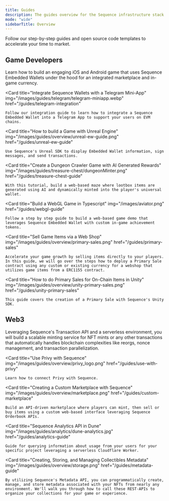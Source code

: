 ---
title: Guides
description: The guides overview for the Sequence infrastructure stack for web3 gaming.
mode: "wide"
sidebarTitle: Overview
---
Follow our step-by-step guides and open source code templates to accelerate your time to market.

## Game Developers
<CardGroup cols={2}>
  <Card 
    title="Build a Mobile Game with Unity + Sequence" 
    img="/images/unity/jellyforest.webp" 
    href="/guides/jelly-forest-unity-guide"
  >
    Learn how to build an engaging iOS and Android game that uses Sequence Embedded Wallets under the hood for an integrated marketplace and in-game currency.
  </Card>

  <Card 
    title="Integrate Sequence Wallets with a Telegram Mini-App" 
    img="/images/guides/telegram/telegram-miniapp.webp" 
    href="/guides/telegram-integration"
  >
    Follow our integration guide to learn how to integrate a Sequence Embedded Wallet into a Telegram App to support your users on EVM chains.
  </Card>

  <Card 
    title="How to build a Game with Unreal Engine" 
    img="/images/guides/overview/unreal-ew-guide.png" 
    href="/guides/unreal-ew-guide"
  >
    Use Sequence's Unreal SDK to display Embedded Wallet information, sign messages, and send transactions.
  </Card>

  <Card 
    title="Create a Dungeon Crawler Game with AI Generated Rewards" 
    img="/images/guides/treasure-chest/dungeonMinter.png" 
    href="/guides/treasure-chest-guide"
  >
    With this tutorial, build a web-based maze where lootbox items are generated using AI and dynamically minted into the player's universal wallet.
  </Card>

  <Card 
    title="Build a WebGL Game in Typescript" 
    img="/images/aviator.png" 
    href="/guides/webgl-guide"
  >
    Follow a step by step guide to build a web-based game demo that leverages Sequence Embedded Wallet with custom in-game achievement tokens.
  </Card>

  <Card 
    title="Sell Game Items via a Web Shop" 
    img="/images/guides/overview/primary-sales.png" 
    href="/guides/primary-sales"
  >
    Accelerate your game growth by selling items directly to your players. In this guide, we will go over the steps how to deploy a Primary Sale contract using any custom or existing currency for a webshop that utilizes game items from a ERC1155 contract.
  </Card>

  <Card 
    title="How to do Primary Sales for On-Chain Items in Unity" 
    img="/images/guides/overview/unity-primary-sales.png" 
    href="/guides/unity-primary-sales"
  >
    This guide covers the creation of a Primary Sale with Sequence's Unity SDK.
  </Card>
</CardGroup>

## Web3
<CardGroup cols={2}>
  <Card 
    title="Build a Scalable NFT Minting Service" 
    img="/images/guides/overview/sword.png" 
    href="/guides/mint-collectibles-serverless"
  >
    Leveraging Sequence's Transaction API and a serverless environment, you will build a scalable minting service for NFT mints or any other transactions that automatically handles blockchain complexities like reorgs, nonce management, and transaction parallelization.
  </Card>

  <Card 
    title="Use Privy with Sequence" 
    img="/images/guides/overview/privy_logo.png" 
    href="/guides/use-with-privy"
  >
    Learn how to connect Privy with Sequence.
  </Card>

  <Card 
    title="Creating a Custom Marketplace with Sequence" 
    img="/images/guides/overview/marketplace.png" 
    href="/guides/custom-marketplace"
  >
    Build an API-driven marketplace where players can mint, then sell or buy items using a custom web-based interface leveraging Sequence Orderbook APIs.
  </Card>

  <Card 
    title="Sequence Analytics API in Dune" 
    img="/images/guides/analytics/dune-analytics.jpg" 
    href="/guides/analytics-guide"
  >
    Guide for querying information about usage from your users for your specific project leveraging a serverless Cloudflare Worker.
  </Card>

  <Card 
    title="Creating, Storing, and Managing Collectibles Metadata" 
    img="/images/guides/overview/storage.png" 
    href="/guides/metadata-guide"
  >
    By utilizing Sequence's Metadata API, you can programmatically create, manage, and store metadata associated with your NFTs from nearly any environment. We'll walk you through how to call these REST-APIs to organize your collections for your game or experience.
  </Card>
</CardGroup>
